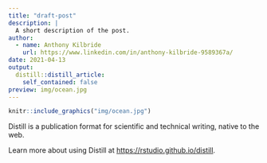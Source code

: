 ```yaml
---
title: "draft-post"
description: |
  A short description of the post.
author:
  - name: Anthony Kilbride
    url: https://www.linkedin.com/in/anthony-kilbride-9589367a/
date: 2021-04-13
output:
  distill::distill_article:
    self_contained: false
preview: img/ocean.jpg
---
```



```r

knitr::include_graphics("img/ocean.jpg")

```
Distill is a publication format for scientific and technical writing, native to the web.

Learn more about using Distill at <https://rstudio.github.io/distill>.


